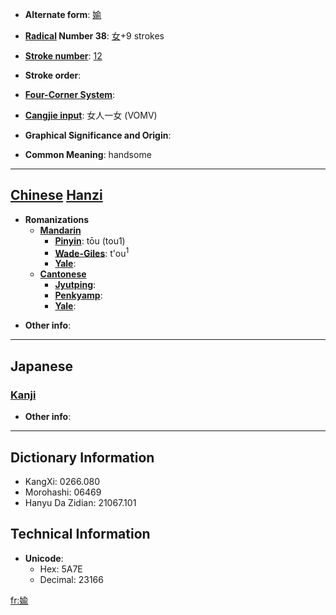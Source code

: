 * '''Alternate form''': [[媮]]

* '''[[Wiktionary:Chinese radical index| Radical]] Number 38''': [[Wiktionary:Chinese radical index 女|女]]+9 strokes

* '''[[Wiktionary:Chinese total strokes index|Stroke number]]''': [[Wiktionary:Chinese total strokes index 12|12]]

* '''Stroke order''': 

* '''[[Wiktionary:Chinese four corner index|Four-Corner System]]''': 

* '''[[Wiktionary:Chinese Cangjie index|Cangjie input]]''': 女人一女 (VOMV)

* '''Graphical Significance and Origin''': 

* '''Common Meaning''': handsome

----

== [[Chinese]] [[Hanzi]] ==

* '''Romanizations'''
** '''[[Mandarin]]'''
*** '''[[Pinyin]]''': tōu (tou1)
*** '''[[Wade-Giles]]''': t'ou<sup>1</sup>
*** '''[[Yale]]''': 
** '''[[Cantonese]]'''
*** '''[[Jyutping]]''':
*** '''[[Penkyamp]]''': 
*** '''[[Yale]]''': 

* '''Other info''': 

----

==Japanese==
===[[Kanji]]===
{{kanji|on readings=[[とう]] (tō), [[つ]] (tsu), [[ゆ]] (yu)
|kun readings=[[わるがしこい]] (warugashikoi), [[ぬすむ]] (nusumu), [[ごまかす]] (gomakasu)
}}

* '''Other info''':  

----

== Dictionary Information ==

* KangXi: 0266.080
* Morohashi: 06469
* Hanyu Da Zidian: 21067.101

== Technical Information ==

* '''Unicode''':
** Hex: 5A7E
** Decimal: 23166

[[fr:婾]]